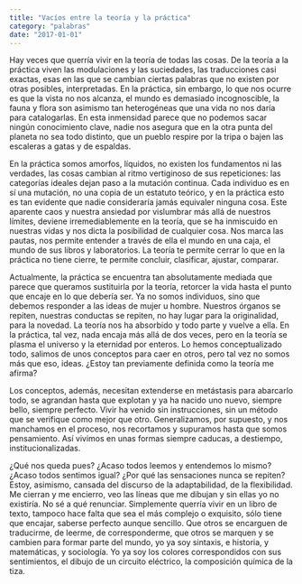 ```yaml
---
title: "Vacíos entre la teoría y la práctica"
category: "palabras"
date: "2017-01-01"
---
```


Hay veces que querría vivir en la teoría de todas las cosas. De la teoría a la práctica viven las modulaciones y las suciedades, las traducciones casi exactas, esas en las que se cambian ciertas palabras que no existen por otras posibles, interpretadas. En la práctica, sin embargo, lo que nos ocurre es que la vista no nos alcanza, el mundo es demasiado incognoscible, la fauna y flora son asimismo tan heterogéneas que una vida no nos daría para catalogarlas. En esta inmensidad parece que no podemos sacar ningún conocimiento clave, nadie nos asegura que en la otra punta del planeta no sea todo distinto, que un pueblo respire por la tripa o bajen las escaleras a gatas y de espaldas.

En la práctica somos amorfos, líquidos, no existen los fundamentos ni las verdades, las cosas cambian al ritmo vertiginoso de sus repeticiones: las categorías ideales dejan paso a la mutación continua. Cada individuo es en sí una mutación, no una copia de un estatuto teórico, y en la práctica esto es tan evidente que nadie consideraría jamás equivaler ninguna cosa. Este aparente caos y nuestra ansiedad por vislumbrar más allá de nuestros límites, deviene irremediablemente en la teoría, que se ha inmiscuido en nuestras vidas y nos dicta la posibilidad de cualquier cosa. Nos marca las pautas, nos permite entender a través de ella el mundo en una caja, el mundo de sus libros y laboratorios. La teoría te permite cerrar lo que en la práctica no tiene cierre, te permite concluir, clasificar, ajustar, comparar.

Actualmente, la práctica se encuentra tan absolutamente mediada que parece que queramos sustituirla por la teoría, retorcer la vida hasta el punto que encaje en lo que debería ser. Ya no somos individuos, sino que debemos responder a las ideas de mujer u hombre. Nuestros órganos se repiten, nuestras conductas se repiten, no hay lugar para la originalidad, para la novedad. La teoría nos ha absorbido y todo parte y vuelve a ella. En la práctica, tal vez, nada encaja más allá de dos veces, pero en la teoría se plasma el universo y la eternidad por enteros. Lo hemos conceptualizado todo, salimos de unos conceptos para caer en otros, pero tal vez no somos más que eso, ideas. ¿Estoy tan previamente definida como la teoría me afirma?

Los conceptos, además, necesitan extenderse en metástasis para abarcarlo todo, se agrandan hasta que explotan y ya ha nacido uno nuevo, siempre bello, siempre perfecto. Vivir ha venido sin instrucciones, sin un método que se verifique como mejor que otro. Generalizamos, por supuesto, y nos manchamos en el proceso, nos recortamos y supuramos hasta que somos pensamiento. Así vivimos en unas formas siempre caducas, a destiempo, institucionalizadas.

¿Qué nos queda pues? ¿Acaso todos leemos y entendemos lo mismo? ¿Acaso todos sentimos igual? ¿Por qué las sensaciones nunca se repiten? Estoy, asimismo, cansada del discurso de la adaptabilidad, de la flexibilidad. Me cierran y me encierro, veo las líneas que me dibujan y sin ellas yo no existiría. No sé a qué renunciar. Simplemente querría vivir en un libro de texto, tampoco hace falta que sea el más complejo o exquisito, sólo tiene que encajar, saberse perfecto aunque sencillo. Que otros se encarguen de traducirme, de leerme, de corresponderme, que otros se marquen y se cambien para formar parte del mundo, yo ya soy sintaxis, e historia, y matemáticas, y sociología. Yo ya soy los colores correspondidos con sus sentimientos, el dibujo de un circuito eléctrico, la composición química de la tiza.